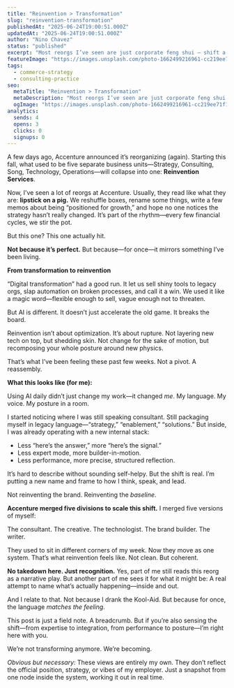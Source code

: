 ```yaml
---
title: "Reinvention > Transformation"
slug: "reinvention-transformation"
publishedAt: "2025-06-24T19:00:51.000Z"
updatedAt: "2025-06-24T19:00:51.000Z"
author: "Nino Chavez"
status: "published"
excerpt: "Most reorgs I’ve seen are just corporate feng shui — shift a few boxes, rename a few titles, pretend it’s visionary. But this one? This one actually maps to something real. For once, the language isn’t just for clients — it mirrors what I’ve been doing in my own damn operating system."
featureImage: "https://images.unsplash.com/photo-1662499216961-cc219ee71f15?crop=entropy&cs=tinysrgb&fit=max&fm=jpg&ixid=M3wxMTc3M3wwfDF8c2VhcmNofDJ8fGludmVudGlvbnxlbnwwfHx8fDE3NTA3OTE2MjJ8MA&ixlib=rb-4.1.0&q=80&w=2000"
tags:
  - commerce-strategy
  - consulting-practice
seo:
  metaTitle: "Reinvention > Transformation"
  metaDescription: "Most reorgs I’ve seen are just corporate feng shui — shift a few boxes, rename a few titles, pretend it’s visionary. But this one? This one actually maps to something real. For once, the language isn’t just for clients — it mirrors what I’ve been doing in my own damn operating system."
  ogImage: "https://images.unsplash.com/photo-1662499216961-cc219ee71f15?crop=entropy&cs=tinysrgb&fit=max&fm=jpg&ixid=M3wxMTc3M3wwfDF8c2VhcmNofDJ8fGludmVudGlvbnxlbnwwfHx8fDE3NTA3OTE2MjJ8MA&ixlib=rb-4.1.0&q=80&w=2000"
analytics:
  sends: 4
  opens: 3
  clicks: 0
  signups: 0
---
```

A few days ago, Accenture announced it’s reorganizing (again). Starting this fall, what used to be five separate business units—Strategy, Consulting, Song, Technology, Operations—will collapse into one: **Reinvention Services**.

Now, I’ve seen a lot of reorgs at Accenture.
Usually, they read like what they are: **lipstick on a pig.**
We reshuffle boxes, rename some things, write a few memos about being “positioned for growth,” and hope no one notices the strategy hasn’t really changed. It’s part of the rhythm—every few financial cycles, we stir the pot.

But this one? This one actually hit.

**Not because it’s perfect.**
But because—for once—it mirrors something I’ve been living.

**From transformation to reinvention**

“Digital transformation” had a good run. It let us sell shiny tools to legacy orgs, slap automation on broken processes, and call it a win. We used it like a magic word—flexible enough to sell, vague enough not to threaten.

But AI is different. It doesn’t just accelerate the old game.
It breaks the board.

Reinvention isn’t about optimization. It’s about rupture.
Not layering new tech on top, but shedding skin.
Not change for the sake of motion, but recomposing your whole posture around new physics.

That’s what I’ve been feeling these past few weeks.
Not a pivot. A reassembly.

**What this looks like (for me):**

Using AI daily didn’t just change my work—it changed *me*.
My language. My voice. My posture in a room.

I started noticing where I was still speaking consultant. Still packaging myself in legacy language—“strategy,” “enablement,” “solutions.” But inside, I was already operating with a new internal stack:

- Less “here’s the answer,” more “here’s the signal.”
- Less expert mode, more builder-in-motion.
- Less performance, more precise, structured reflection.

It’s hard to describe without sounding self-helpy. But the shift is real.
I’m putting a new name and frame to how I think, speak, and lead.

Not reinventing the brand.
Reinventing the *baseline*.

**Accenture merged five divisions to scale this shift.**
I merged five versions of myself:

The consultant.
The creative.
The technologist.
The brand builder.
The writer.

They used to sit in different corners of my week. Now they move as one system.
That’s what reinvention feels like. Not clean. But coherent.

**No takedown here. Just recognition.**
Yes, part of me still reads this reorg as a narrative play.
But another part of me sees it for what it might be:
A real attempt to name what’s actually happening—inside and out.

And I relate to that.
Not because I drank the Kool-Aid.
But because for once, the language *matches the feeling*.

This post is just a field note. A breadcrumb.
But if you’re also sensing the shift—from expertise to integration, from performance to posture—I’m right here with you.

We’re not transforming anymore.
We’re becoming.

*Obvious but necessary:* These views are entirely my own. They don’t reflect the official position, strategy, or vibes of my employer. Just a snapshot from one node inside the system, working it out in real time.
